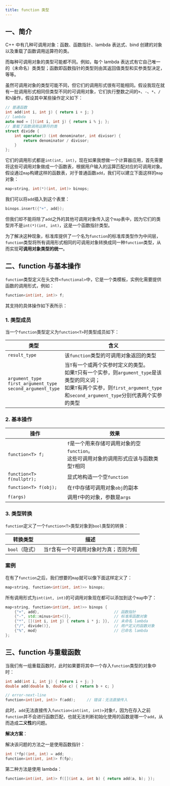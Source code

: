 ```yaml
---
title: function 类型
---
```


## 一、简介

C++ 中有几种可调用对象：函数、函数指针、lambda 表达式、bind 创建的对象以及重载了函数调用运算符的类。

而每种可调用对象的类型可能都不同。例如，每个 lambda 表达式有它自己唯一的（未命名）类类型；函数即函数指针的类型则由其返回值类型和实参类型决定，等等。

虽然可调用对象的类型可能不同，但它们的调用形式很有可能相同。假设我现在就有一批调用形式相同但类型不同的可调用对象，它们执行整数之间的`+`、`-`、`*`、`/`和`%`操作，假设其中某些操作定义如下：

```cpp
// 普通函数
int add(int i, int j) { return i + j; }
// lambda
auto mod = [](int i, int j) { return i % j; };
// 重载了函数调用运算符的类
struct divide {
    int operator() (int denominator, int divisor) {
        return denominator / divisor;
    }
};
```

它们的调用形式都是`int(int, int)`，现在如果我想做一个计算器应用，首先需要将这些可调用对象做成一个函数表，根据用户输入的运算匹配对应的可调用对象。假设通过`map`构建这样的函数表，对于普通函数`add`，我们可以建立下面这样的`map`对象：

```cpp
map<string, int(*)(int, int)> binops;
```

我们可以将`add`插入到这个表里：

```cpp
binops.insert({"+", add});
```

但我们却不能将除了`add`之外的其他可调用对象传入这个`map`表中，因为它们的类型并不是`int(*)(int, int)`，这是一个函数指针类型。

为了解决这种现象，标准库提供了一个名为`function`的标准库类型作为中间层，`function`类型将所有调用形式相同的可调用对象转换成同一种`function`类型，从而实现**可调用对象类型的统一**。



## 二、function 与基本操作

`function`类型定义在头文件`<functional>`中，它是一个类模板，实例化需要提供函数的调用形式，例如：

```cpp
function<int(int, int)> f;
```

其支持的具体操作如下表所示：

### 1. 类型成员

当一个`function`类型定义为`function<T>`时类型成员如下：

| 类型                                                         | 含义                                                         |
| ------------------------------------------------------------ | ------------------------------------------------------------ |
| `result_type`                                                | 该`function`类型的可调用对象返回的类型                       |
| `argument_type`<br />`first_argument_type`<br />`second_argument_type` | 当`T`有一个或两个实参时定义的类型。<br />如果`T`只有一个实参，则`argument_type`是该类型的同义词；<br />如果`T`有两个实参，则`first_argument_type`和`second_argument_type`分别代表两个实参的类型 |



### 2. 基本操作

| 操作                      | 效果                                                         |
| ------------------------- | ------------------------------------------------------------ |
| `function<T> f;`          | `f`是一个用来存储可调用对象的空`function`。<br />这些可调用对象的调用形式应该与函数类型`T`相同 |
| `function<T> f(nullptr);` | 显式地构造一个空`function`                                   |
| `function<T> f(obj);`     | 在`f`中存储可调用对象`obj`的副本                             |
| `f(args)`                 | 调用`f`中的对象，参数是`args`                                |



### 3. 类型转换

`function`定义了一个`function<T>`类型对象到`bool`类型的转换：

| 转换类型       | 描述                                    |
| -------------- | --------------------------------------- |
| `bool`（隐式） | 当`f`含有一个可调用对象时为真；否则为假 |



### 案例

在有了`function`之后，我们想要的`map`就可以像下面这样定义了：

```cpp
map<string, function<int(int, int)>> binops;
```

所有调用形式为`int(int, int)`的可调用对象现在都可以添加到这个`map`中了：

```cpp
map<string, function<int(int, int)>> binops {
    {"+", add},									// 函数指针
    {"-", std::minus<int>()},					// 标准库函数对象
    {"*", [](int i, int j) { return i * j; }},	// 未命名 lambda
    {"/", divide()},							// 用户定义的函数对象
    {"%", mod}									// 已命名 lambda
};
```



## 三、function 与重载函数

当我们有一组重载函数时，此时如果要将其中一个存入`function`类型的对象中时：

```cpp
int add(int i, int j) { return i + j; }
double add(double b, double c) { return b + c; }

// error-next-line
function<int(int, int)> f(add);		// 错误：无法直接传入
```

此时，`add`无法直接传入`function<int(int, int)>`对象`f`，因为在存入之前`function`并不会进行函数匹配，也就无法判断初始化使用的函数是哪一个`add`，从而造成**二义性**的问题。

**解决方案**：

解决该问题的方法之一是使用函数指针：

```cpp
int (*fp)(int, int) = add;
function<int(int, int)> f(fp);
```

第二种方法是使用 lambda：

```cpp
function<int(int, int)> f([](int a, int b) { return add(a, b); });
```

